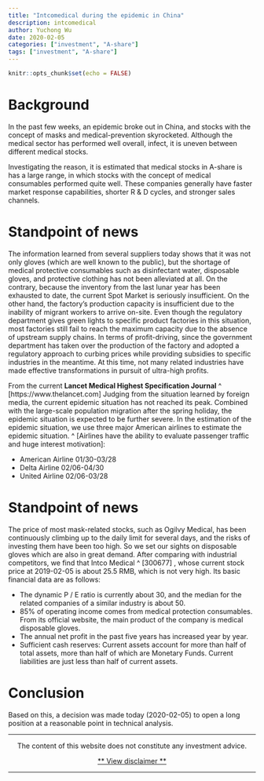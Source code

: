 ```yaml
---
title: "Intcomedical during the epidemic in China"
description: intcomedical
author: Yuchong Wu
date: 2020-02-05
categories: ["investment", "A-share"]
tags: ["investment", "A-share"]
---
```


```r
knitr::opts_chunk$set(echo = FALSE)
```

# Background

In the past few weeks, an epidemic broke out in China, and stocks with the concept of masks and medical-prevention skyrocketed. Although the medical sector has performed well overall, infect, it is uneven between different medical stocks.

Investigating the reason, it is estimated that medical stocks in A-share is has a large range, in which stocks with the concept of medical consumables performed quite well. These companies generally have faster market response capabilities, shorter R & D cycles, and stronger sales channels.

# Standpoint of news

The information learned from several suppliers today shows that it was not only gloves (which are well known to the public), but the shortage of medical protective consumables such as disinfectant water, disposable gloves, and protective clothing has not been alleviated at all. On the contrary, because the inventory from the last lunar year has been exhausted to date, the current Spot Market is seriously insufficient. On the other hand, the factory's production capacity is insufficient due to the inability of migrant workers to arrive on-site. Even though the regulatory department gives green lights to specific product factories in this situation, most factories still fail to reach the maximum capacity due to the absence of upstream supply chains. In terms of profit-driving, since the government department has taken over the production of the factory and adopted a regulatory approach to curbing prices while providing subsidies to specific industries in the meantime. At this time, not many related industries have made effective transformations in pursuit of ultra-high profits.

From the current **Lancet Medical Highest Specification Journal** ^ [https://www.thelancet.com] 
Judging from the situation learned by foreign media, the current epidemic situation has not reached its peak. Combined with the large-scale population migration after the spring holiday, the epidemic situation is expected to be further severe. In the estimation of the epidemic situation, we use three major American airlines to estimate the epidemic situation. ^ [Airlines have the ability to evaluate passenger traffic and huge interest motivation]:

+ American Airline 01/30-03/28
+ Delta Airline 02/06-04/30
+ United Airline 02/06-03/28

# Standpoint of news

The price of most mask-related stocks, such as Ogilvy Medical, has been continuously climbing up to the daily limit for several days, and the risks of investing them have been too high. So we set our sights on disposable gloves which are also in great demand. After comparing with industrial competitors, we find that Intco Medical ^ [300677] , whose current stock price at 2019-02-05 is about 25.5 RMB, which is not very high. Its basic financial data are as follows:

+ The dynamic P / E ratio is currently about 30, and the median for the related companies of a similar industry is about 50.
+ 85% of operating income comes from medical protection consumables. From its official website, the main product of the company is medical disposable gloves.
+ The annual net profit in the past five years has increased year by year.
+ Sufficient cash reserves: Current assets account for more than half of total assets, more than half of which are Monetary Funds. Current liabilities are just less than half of current assets.

# Conclusion

Based on this, a decision was made today (2020-02-05) to open a long position at a reasonable point in technical analysis.

***

<center>

The content of this website does not constitute any investment advice.

[** View disclaimer **](../../disclaimer)

</center>

***

